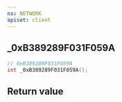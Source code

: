 ```yaml
---
ns: NETWORK
apiset: client
---
```

## _0xB389289F031F059A

```c
// 0xB389289F031F059A
int _0xB389289F031F059A();
```



## Return value